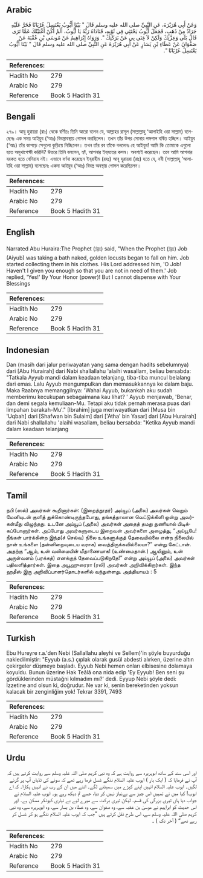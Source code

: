 ## Arabic


<div dir="rtl" lang="ar" style={{fontSize:'larger',backgroundColor:'#f8f9fa',padding:20}}>
وَعَنْ أَبِي هُرَيْرَةَ، عَنِ النَّبِيِّ صلى الله عليه وسلم قَالَ ‏"‏ بَيْنَا أَيُّوبُ يَغْتَسِلُ عُرْيَانًا فَخَرَّ عَلَيْهِ جَرَادٌ مِنْ ذَهَبٍ، فَجَعَلَ أَيُّوبُ يَحْتَثِي فِي ثَوْبِهِ، فَنَادَاهُ رَبُّهُ يَا أَيُّوبُ، أَلَمْ أَكُنْ أَغْنَيْتُكَ عَمَّا تَرَى قَالَ بَلَى وَعِزَّتِكَ وَلَكِنْ لاَ غِنَى بِي عَنْ بَرَكَتِكَ ‏"‏‏.‏ وَرَوَاهُ إِبْرَاهِيمُ عَنْ مُوسَى بْنِ عُقْبَةَ عَنْ صَفْوَانَ عَنْ عَطَاءِ بْنِ يَسَارٍ عَنْ أَبِي هُرَيْرَةَ عَنِ النَّبِيِّ صلى الله عليه وسلم قَالَ ‏"‏ بَيْنَا أَيُّوبُ يَغْتَسِلُ عُرْيَانًا ‏"‏‏.‏
</div>
<div style={{backgroundColor:'#f8f9fa',padding:20, marginBottom: 10}}><table> <thead> <tr> <th>References:</th> <th></th> </tr> </thead> <tbody><tr><td>Hadith No</td><td>279</td></tr><tr><td>Arabic No</td><td>279</td></tr><tr><td>Reference</td><td>Book 5 Hadith 31</td></tr></tbody></table></div>

## Bengali


<div dir="ltr" lang="bn" style={{fontSize:'larger',backgroundColor:'#f8f9fa',padding:20}}>
২৭৯। আবূ হুরায়রা (রাঃ) থেকে বর্ণিতঃ তিনি আরো বলেন যে, আল্লাহর রাসূল (সাল্লাল্লাহু ‘আলাইহি ওয়া সাল্লাম) বলেছেনঃ এক সময় আইয়ুব (‘আঃ) বিবস্ত্রাবস্থায় গোসল করছিলেন। তখন তাঁর উপর সোনার পঙ্গপাল বর্ষিত হচ্ছিল। আইয়ুব (‘আঃ) তাঁর কাপড়ে সেগুলো কুড়িয়ে নিচ্ছিলেন। তখন তাঁর রব তাঁকে বললেনঃ হে আইয়ুব! আমি কি তোমাকে এগুলো হতে অমুখাপেক্ষী করিনি? উত্তরে তিনি বললেন, হ্যাঁ, আপনার ইয্‌যতের কসম। অবশ্যই করেছেন। তবে আমি আপনার বরকত হতে বেনিয়ায নই। এভাবে বর্ণনা করেছেন ইব্‌রাহীম (রহঃ) আবূ হুরায়রা (রাঃ) হতে যে, নবী (সাল্লাল্লাহু ‘আলাইহি ওয়া সাল্লাম) বলেছেনঃ একদা আইয়ুব (‘আঃ) বিবস্ত্র অবস্থায় গোসল করেছিলেন।
</div>
<div style={{backgroundColor:'#f8f9fa',padding:20, marginBottom: 10}}><table> <thead> <tr> <th>References:</th> <th></th> </tr> </thead> <tbody><tr><td>Hadith No</td><td>279</td></tr><tr><td>Arabic No</td><td>279</td></tr><tr><td>Reference</td><td>Book 5 Hadith 31</td></tr></tbody></table></div>

## English


<div dir="ltr" lang="en" style={{fontSize:'larger',backgroundColor:'#f8f9fa',padding:20}}>
Narrated Abu Huraira:The Prophet (ﷺ) said, "When the Prophet (ﷺ) Job (Aiyub) was taking a bath naked, golden locusts began to fall on him. Job started collecting them in his clothes. His Lord addressed him, 'O Job! Haven't I given you enough so that you are not in need of them.' Job replied, 'Yes!' By Your Honor (power)! But I cannot dispense with Your Blessings
</div>
<div style={{backgroundColor:'#f8f9fa',padding:20, marginBottom: 10}}><table> <thead> <tr> <th>References:</th> <th></th> </tr> </thead> <tbody><tr><td>Hadith No</td><td>279</td></tr><tr><td>Arabic No</td><td>279</td></tr><tr><td>Reference</td><td>Book 5 Hadith 31</td></tr></tbody></table></div>

## Indonesian


<div dir="ltr" lang="id" style={{fontSize:'larger',backgroundColor:'#f8f9fa',padding:20}}>
Dan (masih dari jalur periwayatan yang sama dengan hadits sebelumnya) dari [Abu Hurairah] dari Nabi shallallahu 'alaihi wasallam, beliau bersabda: "Tatkala Ayyub mandi dalam keadaan telanjang, tiba-tiba muncul belalang dari emas. Lalu Ayyub mengumpulkan dan memasukkannya ke dalam baju. Maka Raabnya memanggilnya: 'Wahai Ayyub, bukankah aku sudah memberimu kecukupan sebagaimana kau lihat? ' Ayyub menjawab, 'Benar, dan demi segala kemuliaan-Mu. Tetapi aku tidak pernah merasa puas dari limpahan barakah-Mu'." [Ibrahim] juga meriwayatkan dari [Musa bin 'Uqbah] dari [Shafwan bin Sulaim] dari ['Atha' bin Yasar] dari [Abu Hurairah] dari Nabi shallallahu 'alaihi wasallam, beliau bersabda: "Ketika Ayyub mandi dalam keadaan telanjang
</div>
<div style={{backgroundColor:'#f8f9fa',padding:20, marginBottom: 10}}><table> <thead> <tr> <th>References:</th> <th></th> </tr> </thead> <tbody><tr><td>Hadith No</td><td>279</td></tr><tr><td>Arabic No</td><td>279</td></tr><tr><td>Reference</td><td>Book 5 Hadith 31</td></tr></tbody></table></div>

## Tamil


<div dir="ltr" lang="ta" style={{fontSize:'larger',backgroundColor:'#f8f9fa',padding:20}}>
நபி (ஸல்) அவர்கள் கூறினார்கள்: (இறைத்தூதர்) அய்யூப் (அலை) அவர்கள் வெறும் மேனியுடன் குளித் துக்கொண்டிருந்தபோது, தங்கத்தாலான வெட்டுக்கிளி ஒன்று அவர்கள்மீது விழுந்தது. உடனே அய்யூப் (அலை) அவர்கள் அதைத் தமது துணியால் பிடிக்கப்போனார்கள். அப்போது அவர்களுடைய இறைவன் அவர்களை அழைத்து, “அய்யூபே! நீங்கள் பார்க்கின்ற இந்த(ச் செல்வ) நிலை உங்களுக்குத் தேவையில்லை என்ற நிலையில் நான் உங்களை (தன்னிறைவுடைய வராக) வைத்திருக்கவில்லையா?” என்று கேட்டான். அதற்கு “ஆம், உன் வலிமையின் மீதாணையாக! (உண்மைதான்.) ஆயினும், உன் அருள்வளம் (பரக்கத்) எனக்குத் தேவைப்படுகிறதே!” என்று அய்யூப் (அலை) அவர்கள் பதிலளித்தார்கள். இதை அபூஹுரைரா (ரலி) அவர்கள் அறிவிக்கிறார்கள். இந்த ஹதீஸ் இரு அறிவிப்பாளர்தொடர்களில் வந்துள்ளது. அத்தியாயம் : 5
</div>
<div style={{backgroundColor:'#f8f9fa',padding:20, marginBottom: 10}}><table> <thead> <tr> <th>References:</th> <th></th> </tr> </thead> <tbody><tr><td>Hadith No</td><td>279</td></tr><tr><td>Arabic No</td><td>279</td></tr><tr><td>Reference</td><td>Book 5 Hadith 31</td></tr></tbody></table></div>

## Turkish


<div dir="ltr" lang="tr" style={{fontSize:'larger',backgroundColor:'#f8f9fa',padding:20}}>
Ebu Hureyre r.a.'den Nebi (Sallallahu aleyhi ve Sellem)'in şöyle buyurduğu nakledilmiştir: "Eyyub (a.s.) çıplak olarak gusül abdesti alırken, üzerine altın çekirgeler düşmeye başladı. Eyyub Nebi hemen onları elbisesine dolamaya koyuldu. Bunun üzerine Hak Teâlâ ona nida edip 'Ey Eyyub! Ben seni şu gördüklerinden müstağni kılmadım mı?' dedi. Eyyup Nebi şöyle dedi: İzzetine and olsun ki, doğrudur. Ne var ki, senin bereketinden yoksun kalacak bir zenginliğim yok! Tekrar 3391, 7493
</div>
<div style={{backgroundColor:'#f8f9fa',padding:20, marginBottom: 10}}><table> <thead> <tr> <th>References:</th> <th></th> </tr> </thead> <tbody><tr><td>Hadith No</td><td>279</td></tr><tr><td>Arabic No</td><td>279</td></tr><tr><td>Reference</td><td>Book 5 Hadith 31</td></tr></tbody></table></div>

## Urdu


<div dir="rtl" lang="ur" style={{fontSize:'larger',backgroundColor:'#f8f9fa',padding:20}}>
اور اسی سند کے ساتھ ابوہریرہ سے روایت ہے کہ وہ نبی کریم صلی اللہ علیہ وسلم سے روایت کرتے ہیں کہ آپ نے فرمایا کہ ( ایک بار ) ایوب علیہ السلام ننگے غسل فرما رہے تھے کہ سونے کی ٹڈیاں آپ پر گرنے لگیں۔ ایوب علیہ السلام انہیں اپنے کپڑے میں سمیٹنے لگے۔ اتنے میں ان کے رب نے انہیں پکارا۔ کہ اے ایوب! کیا میں نے تمہیں اس چیز سے بےنیاز نہیں کر دیا، جسے تم دیکھ رہے ہو۔ ایوب علیہ السلام نے جواب دیا ہاں تیری بزرگی کی قسم۔ لیکن تیری برکت سے میرے لیے بے نیازی کیونکر ممکن ہے۔ اور اس حدیث کو ابراہیم نے موسیٰ بن عقبہ سے، وہ صفوان سے، وہ عطاء بن یسار سے، وہ ابوہریرہ سے، وہ نبی کریم صلی اللہ علیہ وسلم سے، اس طرح نقل کرتے ہیں ”جب کہ ایوب علیہ السلام ننگے ہو کر غسل کر رہے تھے“ ( آخر تک ) ۔
</div>
<div style={{backgroundColor:'#f8f9fa',padding:20, marginBottom: 10}}><table> <thead> <tr> <th>References:</th> <th></th> </tr> </thead> <tbody><tr><td>Hadith No</td><td>279</td></tr><tr><td>Arabic No</td><td>279</td></tr><tr><td>Reference</td><td>Book 5 Hadith 31</td></tr></tbody></table></div>